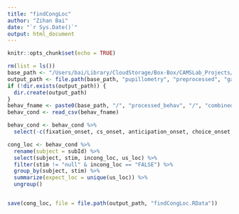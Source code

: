 ```yaml
---
title: "findCongLoc"
author: "Zihan Bai"
date: "`r Sys.Date()`"
output: html_document
---
```


```r
knitr::opts_chunk$set(echo = TRUE)
```

```r
rm(list = ls())
base_path <- "/Users/bai/Library/CloudStorage/Box-Box/CAMSLab_Projects/Studies/AlcGen/Data/In_Lab"
output_path <- file.path(base_path, "pupillometry", "preprocessed", "gaze")
if (!dir.exists(output_path)) {
  dir.create(output_path)
}
behav_fname <- paste0(base_path, "/", "processed_behav", "/", "combined_conditioning_data.csv")
behav_cond <- read_csv(behav_fname)

behav_cond <- behav_cond %>%
  select(-c(fixation_onset, cs_onset, anticipation_onset, choice_onset, feedback_onset))

cong_loc <- behav_cond %>%
  rename(subject = subId) %>%
  select(subject, stim, incong_loc, us_loc) %>%
  filter(stim != "null" & incong_loc == "FALSE") %>%
  group_by(subject, stim) %>%
  summarize(expect_loc = unique(us_loc)) %>%
  ungroup()


save(cong_loc, file = file.path(output_path, "findCongLoc.RData"))
```